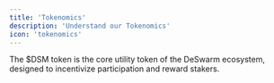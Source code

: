```yaml
---
title: 'Tokenomics'
description: 'Understand our Tokenomics'
icon: 'tokenomics'
---
```


The $DSM token is the core utility token of the DeSwarm ecosystem, designed to incentivize participation and reward stakers.
